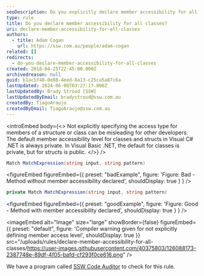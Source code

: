 ```yaml
---
seoDescription: Do you explicitly declare member accessibility for all classes and methods in your C# code to improve readability and maintainability?
type: rule
title: Do you declare member accessibility for all classes?
uri: declare-member-accessibility-for-all-classes
authors:
  - title: Adam Cogan
    url: https://ssw.com.au/people/adam-cogan
related: []
redirects:
  - do-you-declare-member-accessibility-for-all-classes
created: 2018-04-25T22:45:00.000Z
archivedreason: null
guid: b1ac5f48-0e88-4eed-8a13-c25ca5a87c6a
lastUpdated: 2024-06-08T03:27:17.000Z
lastUpdatedBy: Brady Stroud [SSW]
lastUpdatedByEmail: bradystroud@ssw.com.au
createdBy: TiagoAraujo
createdByEmail: TiagoAraujo@ssw.com.au
---
```


<introEmbed
  body={<>
Not explicitly specifying the access type for members of a structure or class can be misleading for other developers. The default member accessibility level for classes and structs in Visual C# .NET is always private. In Visual Basic .NET, the default for classes is private, but for structs is public.
  </>}
/>
```csharp
Match MatchExpression(string input, string pattern)
```

<figureEmbed figureEmbed={{
  preset: "badExample",
  figure: 'Figure: Bad - Method without member accessibility declared',
  shouldDisplay: true
} } />


```csharp
private Match MatchExpression(string input, string pattern)
```

<figureEmbed figureEmbed={{
  preset: "goodExample",
  figure: 'Figure: Good - Method with member accessibility declared',
  shouldDisplay: true
} } />



<imageEmbed
  alt="Image"
  size="large"
  showBorder={false}
  figureEmbed={{
    preset: "default",
    figure: 'Compiler warning given for not explicitly defining member access level',
    shouldDisplay: true
  }}
  src="/uploads/rules/declare-member-accessibility-for-all-classes/https://user-images.githubusercontent.com/40375803/126088173-2387748e-89df-4f05-bafd-cf293f0ce616.png"
/>

We have a program called [SSW Code Auditor](https://www.ssw.com.au/ssw/CodeAuditor/Rules.aspx#Interoper) to check for this rule.
